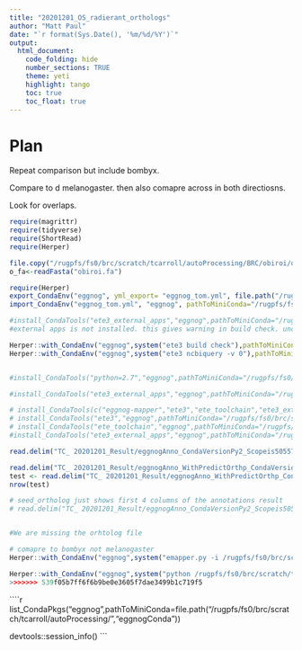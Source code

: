 ```yaml
---
title: "20201201_OS_radierant_orthologs"
author: "Matt Paul"
date: "`r format(Sys.Date(), '%m/%d/%Y')`"
output:  
  html_document:
    code_folding: hide
    number_sections: TRUE
    theme: yeti
    highlight: tango
    toc: true
    toc_float: true
---
```


# Plan

Repeat comparison but include bombyx. 

Compare to d melanogaster.
then also comapre across in both directiosns.

Look for overlaps. 

```r
require(magrittr)
require(tidyverse)
require(ShortRead)
require(Herper)


```


```R

file.copy("/rugpfs/fs0/brc/scratch/tcarroll/autoProcessing/BRC/obiroi/obiroi.fa", "obiroi.fa")
o_fa<-readFasta("obiroi.fa")

require(Herper)
export_CondaEnv("eggnog", yml_export= "eggnog_tom.yml", file.path("/rugpfs/fs0/brc/scratch/tcarroll/autoProcessing/","eggnogConda"))
import_CondaEnv("eggnog_tom.yml", "eggnog", pathToMiniConda="/rugpfs/fs0/brc/scratch/mpaul/herper_conda")

#install_CondaTools("ete3_external_apps","eggnog",pathToMiniConda="/rugpfs/fs0/brc/scratch/mpaul/herper/eggnog",updateEnv=TRUE,channels="etetoolkit",verbose=TRUE)
#external apps is not installed. this gives warning in build check. unclear why or if needed. 

Herper::with_CondaEnv("eggnog",system("ete3 build check"),pathToMiniConda="/rugpfs/fs0/brc/scratch/mpaul/herper_conda")
Herper::with_CondaEnv("eggnog",system("ete3 ncbiquery -v 0"),pathToMiniConda="/rugpfs/fs0/brc/scratch/mpaul/herper_conda")


#install_CondaTools("python=2.7","eggnog",pathToMiniConda="/rugpfs/fs0/brc/scratch/mpaul/herper_conda",updateEnv=TRUE,channels="etetoolkit",verbose=TRUE)

#install_CondaTools("ete3_external_apps","eggnog",pathToMiniConda="/rugpfs/fs0/brc/scratch/mpaul/herper_conda",updateEnv=TRUE,channels="etetoolkit",verbose=TRUE)

# install_CondaTools(c("eggnog-mapper","ete3","ete_toolchain","ete3_external_apps"),"eggnog",channels="etetoolkit", pathToMiniConda= "/rugpfs/fs0/brc/scratch/mpaul/herper_conda/")
# install_CondaTools("ete3","eggnog",pathToMiniConda="/rugpfs/fs0/brc/scratch/mpaul/herper_conda",updateEnv=TRUE,channels="etetoolkit",verbose=TRUE)
# install_CondaTools("ete_toolchain","eggnog",pathToMiniConda="/rugpfs/fs0/brc/scratch/mpaul/herper_conda",updateEnv=TRUE,channels="etetoolkit",verbose=TRUE)
#install_CondaTools("ete3_external_apps","eggnog",pathToMiniConda="/rugpfs/fs0/brc/scratch/mpaul/herper/eggnog",updateEnv=TRUE,channels="etetoolkit",verbose=TRUE)

```



```r
read.delim("TC_ 20201201_Result/eggnogAnno_CondaVersionPy2_Scopeis50557_Targetis7227.emapper.annotations", skip = 3) %>% DT::datatable()

read.delim("TC_ 20201201_Result/eggnogAnno_WithPredictOrthp_CondaVersionPy2.emapper.predict_orthologs", skip = 3) %>% DT::datatable()
test <- read.delim("TC_ 20201201_Result/eggnogAnno_WithPredictOrthp_CondaVersionPy2.emapper.predict_orthologs")
nrow(test)

# seed_ortholog just shows first 4 columns of the annotations result
# read.delim("TC_ 20201201_Result/eggnogAnno_CondaVersionPy2_Scopeis50557_Targetis7227.emapper.seed_orthologs", skip = 5) %>% DT::datatable()


#We are missing the orhtolog file 

```







```r
# comapre to bombyx not melanogaster
Herper::with_CondaEnv("eggnog",system("emapper.py -i /rugpfs/fs0/brc/scratch/tcarroll/autoProcessing/BRC/obiroi/obiroi.fa --cpu 30 -m diamond --tax_scope 50557 --target_taxa 7090 --resume --data_dir /rugpfs/fs0/brc/scratch/tcarroll/autoProcessing//eggnogConda/dataDirConda/ --output  /rugpfs/fs0/brc/scratch/mpaul/1_kronauer/orli/Kronauer_Orli/20201201_OS_eggnog/eggnogAnno_CondaVersionPy2_Scopeis50557_Targetis7090"),pathToMiniConda=file.path("/rugpfs/fs0/brc/scratch/tcarroll/autoProcessing/","eggnogConda"))

```


```r

Herper::with_CondaEnv("eggnog",system("python /rugpfs/fs0/brc/scratch/tcarroll/autoProcessing/eggnogConda/eggnog-mapper-refactor/emapper.py -i /rugpfs/fs0/brc/scratch/tcarroll/autoProcessing/BRC/obiroi/obiroi.fa --cpu 30 -m diamond --tax_scope 50557 --target_taxa 7227 --resume --data_dir /rugpfs/fs0/brc/scratch/tcarroll/autoProcessing//eggnogConda/dataDirConda/ --output  /rugpfs/fs0/brc/scratch/mpaul/1_kronauer/orli/Kronauer_Orli/20201201_OS_eggnog/eggnogAnno_refactor_Scopeis50557_Targetis7227"),pathToMiniConda=file.path("/rugpfs/fs0/brc/scratch/tcarroll/autoProcessing/","eggnogConda"))
>>>>>>> 539f05b7ff6f6b9be0e3605f7dae3499b1c719f5

```




````r
list_CondaPkgs("eggnog",pathToMiniConda=file.path("/rugpfs/fs0/brc/scratch/tcarroll/autoProcessing/","eggnogConda"))

devtools::session_info()
```

